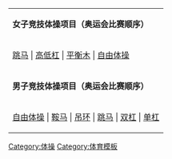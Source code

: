 {| class="navbox" align="center" style="margin: 0 auto;width:28em;"
|- style="background:#BBBBDD;"
| '''女子竞技体操项目（奥运会比赛顺序）''' 
|- 
| 
[[跳马]] | [[高低杠]] | [[平衡木]] | [[自由体操]] 
|- style="background:#BBBBDD;"
| '''男子竞技体操项目（奥运会比赛顺序）'''
|- 
| 
[[自由体操]] | [[鞍马]] | [[吊环]] | [[跳马]] | [[双杠]] | [[单杠 (体操)|单杠]] 
|}<noinclude>
[[Category:体操]]
[[Category:体育模板]]
</noinclude>